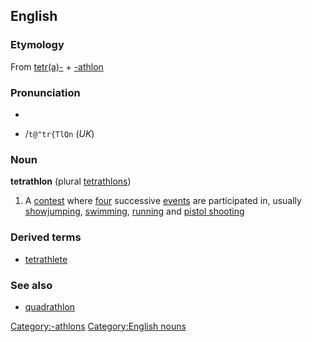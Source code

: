 ==English==
===Etymology===
From [[tetra-|tetr(a)-]] + [[-athlon]]

===Pronunciation===
*{{IPA|/təˈtræθlɒn/ (''UK'')}}
*{{SAMPA}} /<tt>t@"tr{TlQn</tt> (''UK'')

===Noun===
'''tetrathlon''' (plural [[tetrathlons]])
#{{sports}} A [[contest]] where [[four]] successive [[events]] are participated in, usually [[showjumping]], [[swimming]], [[running]] and [[pistol shooting]]

===Derived terms===
*[[tetrathlete]]

===See also===
*[[quadrathlon]]

[[Category:-athlons]]
[[Category:English nouns]]